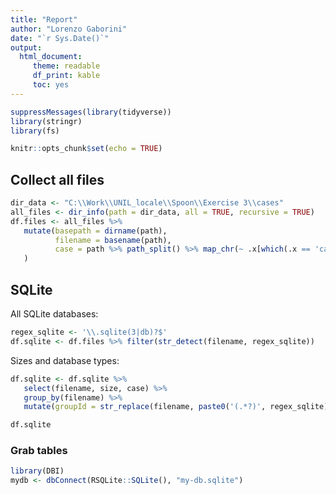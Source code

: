```yaml
---
title: "Report"
author: "Lorenzo Gaborini"
date: "`r Sys.Date()`"
output: 
  html_document:
     theme: readable
     df_print: kable
     toc: yes
---
```


```r

suppressMessages(library(tidyverse))
library(stringr)
library(fs)

knitr::opts_chunk$set(echo = TRUE)
```

## Collect all files

```r
dir_data <- "C:\\Work\\UNIL_locale\\Spoon\\Exercise 3\\cases"
all_files <- dir_info(path = dir_data, all = TRUE, recursive = TRUE)
df.files <- all_files %>% 
   mutate(basepath = dirname(path), 
          filename = basename(path),
          case = path %>% path_split() %>% map_chr(~ .x[which(.x == 'cases') + 1])
   )
```

## SQLite


All SQLite databases:
```r
regex_sqlite <- '\\.sqlite(3|db)?$'
df.sqlite <- df.files %>% filter(str_detect(filename, regex_sqlite))
```

Sizes and database types:
```r
df.sqlite <- df.sqlite %>% 
   select(filename, size, case) %>% 
   group_by(filename) %>% 
   mutate(groupId = str_replace(filename, paste0('(.*?)', regex_sqlite), '\\1'))

df.sqlite
```

### Grab tables

```r
library(DBI)
mydb <- dbConnect(RSQLite::SQLite(), "my-db.sqlite")

```